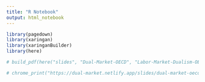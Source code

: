 ```yaml
---
title: "R Notebook"
output: html_notebook
---
```


```r
library(pagedown)
library(xaringan)
library(xaringanBuilder)
library(here)
```


```r
# build_pdf(here("slides", "Dual-Market-OECD", "Labor-Market-Dualism-OECD.Rmd"))
```

```r
# chrome_print("https://dual-market.netlify.app/slides/dual-market-oecd/labor-market-dualism-oecd", output = "Intro.pdf", format = "pdf")
```

